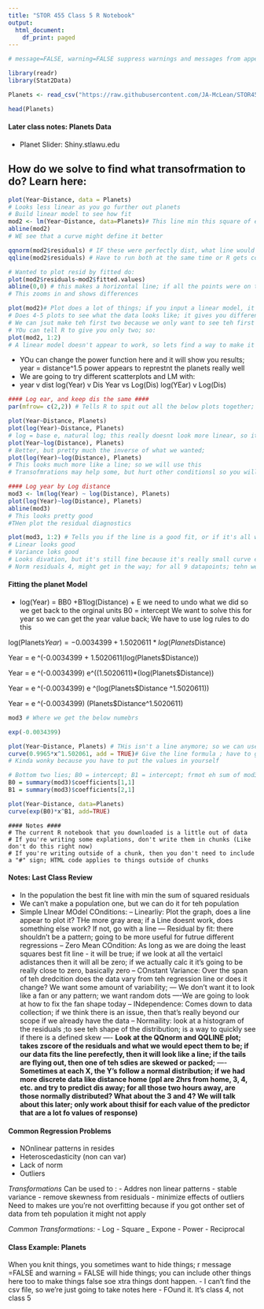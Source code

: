 ```yaml
---
title: "STOR 455 Class 5 R Notebook"
output:
  html_document:
    df_print: paged
---
```

 
```r
# message=FALSE, warning=FALSE suppress warnings and messages from appearing in knitted files

library(readr)
library(Stat2Data)

Planets <- read_csv("https://raw.githubusercontent.com/JA-McLean/STOR455/master/data//Planets.csv")

head(Planets)
```
#### Later class notes: Planets Data #### 
- Planet Slider: Shiny.stlawu.edu

## How do we solve to find what transofrmation to do? Learn here: #### 
```r
plot(Year~Distance, data = Planets)
# Looks less linear as you go further out planets 
# Build linear model to see how fit 
mod2 <- lm(Year~Distance, data=Planets)# This line min this square of errors, not good, but fits critera
abline(mod2) 
# WE see that a curve might define it better 
```
```r
qqnorm(mod2$residuals) # IF these were perfectly dist, what line would they follow? THat's what this shows 
qqline(mod2$residuals) # Have to run both at the same time or R gets confused 

# Wanted to plot resid by fitted do: 
plot(mod2$residuals~mod2$fitted.values)
abline(0,0) # this makes a horizontal line; if all the points were on this line then they would all be on teh line; devation here shows pattern 
# This zooms in and shows differences 

```
```r
plot(mod2)# Plot does a lot of things; if you input a linear model, it will do a diadnoistc plot of the linear model 
# Does 4-5 plots to see what the data looks like; it gives you different plots 
# We can jsut make teh first two because we only want to see teh first two 
# YOu can tell R to give you only two; so: 
plot(mod2, 1:2)
# A linear model doesn't appear to work, so lets find a way to make it linear and get teh pattern we want 

```
- YOu can change the power function here and it will show you results; year = distance^1.5 power appears to represtnt the planets really well 
- We are going to try different scatterplots and LM with: 
- year v dist 
log(Year) v Dis 
Year  vs Log(Dis)
log(YEar) v Log(Dis) 

```r
#### Log ear, and keep dis the same ####
par(mfrow= c(2,2)) # Tells R to spit out all the below plots together; you have to runt he whole code to get this 

plot(Year~Distance, Planets)
plot(log(Year)~Distance, Planets)
# log = base e, natural log; this really doesnt look more linear, so it's not the route we want to go; lets try something new 
plot(Year~log(Distance), Planets)
# Better, but pretty much the inverse of what we wanted; 
plot(log(Year)~log(Distance), Planets)
# This looks much more like a line; so we will use this 
# Transofmrations may help some, but hurt other conditionsl so you will haev to test it 
```
```r
#### Log year by Log distance 
mod3 <- lm(log(Year) ~ log(Distance), Planets)
plot(log(Year)~log(Distance), Planets)
abline(mod3)
# This looks pretty good 
#THen plot the residual diagnostics 

plot(mod3, 1:2) # Tells you if the line is a good fit, or if it's all wonky 
# Linear looks good 
# Variance loks good 
# Looks divation, but it's still fine because it's really small curve ebcause it's such small value 
# Norm residuals 4, might get in the way; for all 9 datapoints; tehn we might have more issue, but it's just 9 points 
```
#### Fitting the planet Model #### 
- log(Year) = BB0 +B1log(Distance) + E 
we need to undo what we did so we get back to the orginal units 
B0 = intercept 
We want to solve this for year so we can get the year value back; 
We have to use log rules to do this 

log(Planets$Year) =  -0.0034399 + 1.5020611*log(Planets$Distance)

Year = e ^(-0.0034399 + 1.5020611(log(Planets$Distance))

Year = e ^(-0.0034399) e^((1.5020611)*(log(Planets$Distance))

Year = e ^(-0.0034399) e ^(log(Planets$Distance ^1.5020611))

Year = e ^(-0.0034399) (Planets$Distance^1.5020611)

```r
mod3 # Where we get the below numebrs

exp(-0.0034399)
```

```r

plot(Year~Distance, Planets) # THis isn't a line anymore; so we can use teh fucntion "curve" which will put al in eon any data 
curve(0.9965*x^1.502061, add = TRUE)# Give the line formula ; have to give it a baby x 
# Kinda wonky because you have to put the values in yourself 

```
```r
# Bottom two lies; B0 = intercept; B1 = intercept; frmot eh sum of mod3, I will pull out a value from teh table; the brackets row1, column1; when you do a curve of the num values; you can uses these svaed vars instead; it looks like it makes teh same plot, but it's a little more specific and detailed 
B0 = summary(mod3)$coefficients[1,1]
B1 = summary(mod3)$coefficients[2,1]

plot(Year~Distance, data=Planets)
curve(exp(B0)*x^B1, add=TRUE)
```
```Notes
#### Notes #### 
# The current R notebook that you downloaded is a little out of data 
# If you're writing some explations, don't write them in chunks (Like don't do this right now)
# If you're writing outside of a chunk, then you don't need to include a "#" sign; HTML code applies to things outside of chunks 
```
#### Notes: Last Class Review
- In the population the best fit line with min the sum of squared residuals
- We can't make a population one, but we can do it for teh population 
- Simple LInear MOdel COnditions: 
-- Linearliy: Plot the graph, does a line appear to plot it? THe more gray area; if a Line doesnt work, does something else work? If not, go with a line
--- Residual by fit: there shouldn't be a pattern; going to be more useful for futrue different regressions 
-- Zero Mean COndition: As long as we are doing the least squares best fit line - it will be true; if we look at all the vertaicl adistances then it will all be zero; if we actually calc it it's going to be really close to zero, basically zero 
-- COnstant Variance: Over the span of teh dredcition does the data vary from teh regression line or does it change? We want some amount of variability;
--- We don't want it to look like a fan or any pattern; we want random dots 
----We are going to look at how to fix the fan shape today 
-- INdependence: Comes down to data collection; if we think there is an issue, then that's really beyond our scope if we already have the data 
-- Normaility: look at a histogram of the residuals ;to see teh shape of the distribution; is a way to quickly see if there is a defined skew 
---- **Look at the QQnorm and QQLINE plot; takes zscore of the residuals and what we would epect them to be; if our data fits the line perefectly, then it will look like a line; if the tails are flying out, then one of teh sdies are skewed or packed;**
---- **Sometimes at each X, the Y's follow a normal distribution; if we had more discrete data like distance home (ppl are 2hrs from home, 3, 4, etc. and try to predict dis away; for all those two hours away, are those normally distributed? What about the 3 and 4? We will talk about this later; only work about thisif for each value of the predictor that are a lot fo values of response)**

#### Common Regression Problems ####
- NOnlinear patterns in resides 
- Heteroscedasticity (non can var) 
- Lack of norm 
- Outliers 

_Transformations_ 
Can be used to : 
- Addres non linear patterns 
- stable variance 
- remove skewness from residuals 
- minimize effects of outliers 
Need to makes ure you're not overfitting because if you got onther set of data from teh population it might not apply 

_Common Transformations:_ 
- Log 
- Square 
_ Expone 
- Power 
- Reciprocal 

#### Class Example: Planets ####
When you knit things, you sometimes want to hide things; r message =FALSE and warning = FALSE will hide things; you can include other things here too to make things false soe xtra things dont happen. 
- I can't find the csv file, so we're just going to take notes here 
- FOund it.  It's class 4, not class 5
